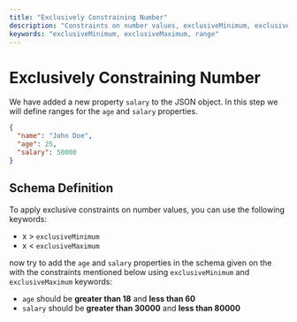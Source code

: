 ```yaml
---
title: "Exclusively Constraining Number"
description: "Constraints on number values, exclusiveMinimum, exclusiveMaximum and range"
keywords: "exclusiveMinimum, exclusiveMaximum, range"
---
```


# Exclusively Constraining Number

We have added a new property `salary` to the JSON object. In this step we will define ranges for the `age` and `salary` properties.




```json highlightLineStart={4}
{
  "name": "John Doe",
  "age": 25,
  "salary": 50000
}
```


## Schema Definition

To apply exclusive constraints on number values, you can use the following keywords:

- x > `exclusiveMinimum`
- x < `exclusiveMaximum`


now try to add the `age` and `salary` properties in the schema given on the <SideEditorLink/> with the constraints mentioned below using `exclusiveMinimum` and `exclusiveMaximum` keywords:

- `age` should be **greater than 18** and **less than 60**
- `salary` should be **greater than 30000** and **less than 80000**



